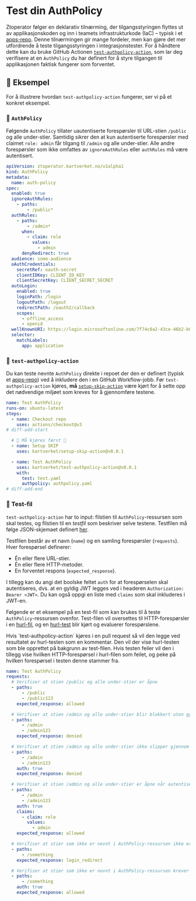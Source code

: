 
# Test din AuthPolicy

Ztoperator følger en deklarativ tilnærming, der tilgangsstyringen flyttes ut av applikasjonskoden og inn i teamets infrastrukturkode (IaC) – typisk i et [apps-repo](../../09-argo-cd/02-hva-er-et-apps-repo.md).
Denne tilnærmingen gir mange fordeler, men kan gjøre det mer utfordrende å teste tilgangsstyringen i integrasjonstester.
For å håndtere dette kan du bruke GitHub Actionen [`test-authpolicy-action`](https://github.com/kartverket/test-authpolicy-action),
som lar deg verifisere at en `AuthPolicy` du har definert for å styre tilgangen til applikasjonen faktisk fungerer som forventet.

## 📖 Eksempel

For å illustrere hvordan `test-authpolicy-action` fungerer, ser vi på et konkret eksempel.

### 🔐 `AuthPolicy`

Følgende `AuthPolicy` tillater uautentiserte forespørsler til URL-stien `/public` og alle under-stier.
Samtidig sikrer den at kun autentiserte forespørsler med claimet `role: admin` får tilgang til `/admin` og alle under-stier.
Alle andre forespørsler som ikke omfattes av `ignoreAuthRules` eller `authRules` må være autentisert.

```yaml
apiVersion: ztoperator.kartverket.no/v1alpha1
kind: AuthPolicy
metadata:
  name: auth-policy
spec:
  enabled: true
  ignoreAuthRules:
    - paths:
        - /public*
  authRules:
    - paths:
        - /admin*
      when:
        - claim: role
          values:
            - admin
      denyRedirect: true
  audience: some-audience
  oAuthCredentials:
    secretRef: oauth-secret
    clientIDKey: CLIENT_ID_KEY
    clientSecretKey: CLIENT_SECRET_SECRET
  autoLogin:
    enabled: true
    loginPath: /login
    logoutPath: /logout
    redirectPath: /oauth2/callback
    scopes:
      - offline_access
      - openid
  wellKnownURI: https://login.microsoftonline.com/7f74c8a2-43ce-46b2-b0e8-b6306cba73a3/v2.0/.well-known/openid-configuration
  selector:
    matchLabels:
      app: application
```

### 🚀 `test-authpolicy-action`

Du kan teste nevnte `AuthPolicy` direkte i repoet der den er definert (typisk et [apps-repo](../../09-argo-cd/02-hva-er-et-apps-repo.md)) ved å inkludere den i en GitHub Workflow-jobb.
Før `test-authpolicy-action` kjøres, **må** [`setup-skip-action`](https://github.com/kartverket/setup-skip-action) være kjørt for å sette opp det nødvendige miljøet som kreves for å gjennomføre testene.

```yaml
name: Test AuthPolicy
runs-on: ubuntu-latest
steps:
  - name: Checkout repo
    uses: actions/checkout@v3
# diff-add-start

  # 🚨 Må kjøres først 🚨
  - name: Setup SKIP
    uses: kartverket/setup-skip-action@v0.0.1

  - name: Test AuthPolicy
    uses: kartverket/test-authpolicy-action@v0.0.1
    with:
      test: test.yaml
      authpolicy: authpolicy.yaml
# diff-add-end
```

### 🧪 Test-fil

`test-authpolicy-action` har to input: filstien til `AuthPolicy`-ressursen som skal testes, og filstien til en _testfil_ som beskriver selve testene.
Testfilen må følge JSON-skjemaet definert [her](https://kartverket.github.io/test-authpolicy-action/v0.0.1/schema.json).

Testfilen består av et navn (`name`) og en samling forespørsler (`requests`). Hver forespørsel definerer:
- Én eller flere URL-stier.
- Én eller flere HTTP-metoder.
- En forventet respons (`expected_response`).

I tillegg kan du angi det boolske feltet `auth` for at forespørselen skal autentiseres, dvs. at en gyldig JWT legges ved i headeren `Authorization: Bearer <JWT>`.
Du kan også oppgi en liste med `claims` som skal inkluderes i JWT-en.

Følgende er et eksempel på en test-fil som kan brukes til å teste `AuthPolicy`-ressursen ovenfor. Test-filen vil oversettes til HTTP-forespørsler i en [hurl-fil](https://hurl.dev/),
og en [hurl-test](https://hurl.dev/docs/running-tests.html) blir kjørt og evaluerer forespørslene.

<Admonition type="tip" title="Visste du at...">
    Hvis `test-authpolicy-action` kjøres i en pull request så vil den legge ved resultatet av hurl-testen som en kommentar. Den vil der vise hurl-testen som ble opprettet på
    bakgrunn av test-filen. Hvis testen feiler vil den i tillegg vise hvilken HTTP-forespørsel i hurl-filen som feilet, og peke på hvilken forespørsel i testen denne stammer fra.
</Admonition>

```yaml
name: Test AuthPolicy
requests:
  # Verifiser at stien /public og alle under-stier er åpne
  - paths:
      - /public
      - /public123
    expected_response: allowed

  # Verifiser at stien /admin og alle under-stier blir blokkert uten gyldig JWT
  - paths:
      - /admin
      - /admin123
    expected_response: denied

  # Verifiser at stien /admin og alle under-stier ikke slipper gjennom med kun autentisert JWT (krever også claimet role: admin)
  - paths:
      - /admin
      - /admin123
    auth: true
    expected_response: denied

  # Verifiser at stien /admin og alle under-stier er åpne når autentisert JWT med claimet role: admin legges ved
  - paths:
      - /admin
      - /admin123
    auth: true
    claims:
      - claim: role
        values:
          - admin
    expected_response: allowed

  # Verifiser at stier som ikke er nevnt i AuthPolicy-ressursen ikke er åpne og omdirigerer til innlogging
  - paths:
      - /something
    expected_response: login_redirect

  # Verifiser at stier som ikke er nevnt i AuthPolicy-ressursen krever autentisert JWT
  - paths:
      - /something
    auth: true
    expected_response: allowed
```